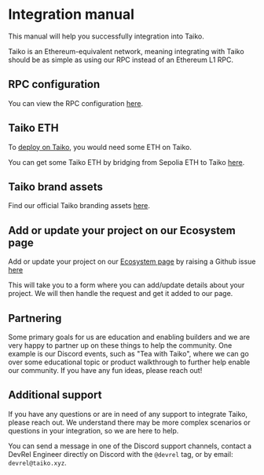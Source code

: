 # Integration manual

This manual will help you successfully integration into Taiko.

Taiko is an Ethereum-equivalent network, meaning integrating with Taiko should be as simple as using our RPC instead of an Ethereum L1 RPC.

## RPC configuration

You can view the RPC configuration [here](/docs/reference/rpc-configuration).

## Taiko ETH

To [deploy on Taiko](https://taiko.xyz/docs/guides/deploy-a-contract), you would need some ETH on Taiko.

You can get some Taiko ETH by bridging from Sepolia ETH to Taiko [here](https://bridge.jolnir.taiko.xyz/).

## Taiko brand assets

Find our official Taiko branding assets [here](https://github.com/taikoxyz/taiko-mono/tree/main/packages/branding).

## Add or update your project on our Ecosystem page

Add or update your project on our [Ecosystem page](/ecosystem) by raising a Github issue [here](https://github.com/taikoxyz/taiko-mono/issues/new?assignees=&labels=category.enhancement%2Cstatus.needs-triage&projects=&template=add_project.yml)

This will take you to a form where you can add/update details about your project. We will then handle the request and get it added to our page.

## Partnering

Some primary goals for us are education and enabling builders and we are very happy to partner up on these things to help the community. One example is our Discord events, such as "Tea with Taiko", where we can go over some educational topic or product walkthrough to further help enable our community. If you have any fun ideas, please reach out!

## Additional support

If you have any questions or are in need of any support to integrate Taiko, please reach out. We understand there may be more complex scenarios or questions in your integration, so we are here to help.

You can send a message in one of the Discord support channels, contact a DevRel Engineer directly on Discord with the `@devrel` tag, or by email: `devrel@taiko.xyz`.
